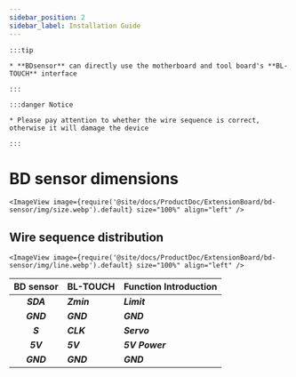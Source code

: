 ```yaml
---
sidebar_position: 2
sidebar_label: Installation Guide
---
```


    :::tip

    * **BDsensor** can directly use the motherboard and tool board's **BL-TOUCH** interface

    :::

    :::danger Notice

    * Please pay attention to whether the wire sequence is correct, otherwise it will damage the device

    :::

# BD sensor dimensions


    <ImageView image={require('@site/docs/ProductDoc/ExtensionBoard/bd-sensor/img/size.webp').default} size="100%" align="left" />

## Wire sequence distribution

    <ImageView image={require('@site/docs/ProductDoc/ExtensionBoard/bd-sensor/img/line.webp').default} size="100%" align="left" />

|      BD sensor    |  BL-TOUCH  |  Function Introduction |
| :---------------: | :--------- |:--------------------- |
|    ***SDA***    | ***Zmin*** | ***Limit***  |
|    ***GND***    | ***GND***  | ***GND*** |
|    ***S***      | ***CLK***  | ***Servo***  |
|    ***5V***     | ***5V***   | ***5V Power***  |
|    ***GND***    | ***GND***  | ***GND***  |